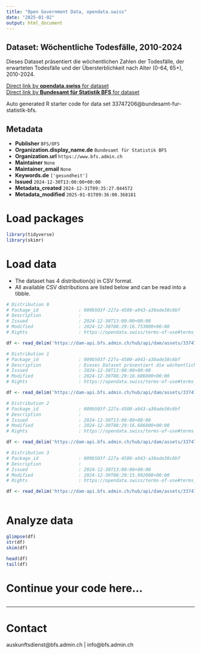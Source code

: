 ```yaml
---
title: "Open Government Data, opendata.swiss"
date: "2025-01-02"
output: html_document
---
```


## Dataset: Wöchentliche Todesfälle, 2010-2024

Dieses Dataset präsentiert die wöchentlichen Zahlen der Todesfälle, der erwarteten Todesfälle und der Übersterblichkeit nach Alter (0-64, 65+), 2010-2024.

[Direct link by **opendata.swiss** for dataset](https://opendata.swiss/de/dataset/wochentliche-todesfalle-2010-20241)<br>
[Direct link by **Bundesamt für Statistik BFS** for dataset](https://www.bfs.admin.ch/asset/de/ts-d-14.03.04.03-wr)

Auto generated R starter code for data set 33747206@bundesamt-fur-statistik-bfs.

## Metadata

- **Publisher** `BFS/OFS`
- **Organization.display_name.de** `Bundesamt für Statistik BFS`
- **Organization.url** `https://www.bfs.admin.ch`
- **Maintainer** `None`
- **Maintainer_email** `None`
- **Keywords.de** `['gesundheit']`
- **Issued** `2024-12-30T13:00:00+00:00`
- **Metadata_created** `2024-12-31T09:35:27.044572`
- **Metadata_modified** `2025-01-01T09:36:00.368181`


# Load packages

```r

library(tidyverse)
library(skimr)

```

# Load data

-   The dataset has 4 distribution(s) in CSV format.
-   All available CSV distributions are listed below and can be read into a tibble.

```r

# Distribution 0
# Package_id               : 009b503f-227a-4500-a943-a30ade30c6bf
# Description              : 
# Issued                   : 2024-12-30T13:00:00+00:00
# Modified                 : 2024-12-30T08:29:16.753000+00:00
# Rights                   : https://opendata.swiss/terms-of-use#terms_by_ask

df <- read_delim('https://dam-api.bfs.admin.ch/hub/api/dam/assets/33747226/master')

# Distribution 1
# Package_id               : 009b503f-227a-4500-a943-a30ade30c6bf
# Description              : Dieses Dataset präsentiert die wöchentlichen Zahlen der Todesfälle, der erwarteten Todesfälle und der Übersterblichkeit nach Alter (0-64, 65+), 2010-2024.
# Issued                   : 2024-12-30T13:00:00+00:00
# Modified                 : 2024-12-30T08:29:16.686000+00:00
# Rights                   : https://opendata.swiss/terms-of-use#terms_by_ask

df <- read_delim('https://dam-api.bfs.admin.ch/hub/api/dam/assets/33747232/master')

# Distribution 2
# Package_id               : 009b503f-227a-4500-a943-a30ade30c6bf
# Description              : 
# Issued                   : 2024-12-30T13:00:00+00:00
# Modified                 : 2024-12-30T08:29:16.686000+00:00
# Rights                   : https://opendata.swiss/terms-of-use#terms_by_ask

df <- read_delim('https://dam-api.bfs.admin.ch/hub/api/dam/assets/33747223/master')

# Distribution 3
# Package_id               : 009b503f-227a-4500-a943-a30ade30c6bf
# Description              : 
# Issued                   : 2024-12-30T13:00:00+00:00
# Modified                 : 2024-12-30T08:29:15.992000+00:00
# Rights                   : https://opendata.swiss/terms-of-use#terms_by_ask

df <- read_delim('https://dam-api.bfs.admin.ch/hub/api/dam/assets/33747228/master')



```

# Analyze data

```r

glimpse(df)
str(df)
skim(df)

head(df)
tail(df)

```

# Continue your code here...

```r

```

------------------------------------------------------------------------

# Contact

auskunftsdienst@bfs.admin.ch | info@bfs.admin.ch
